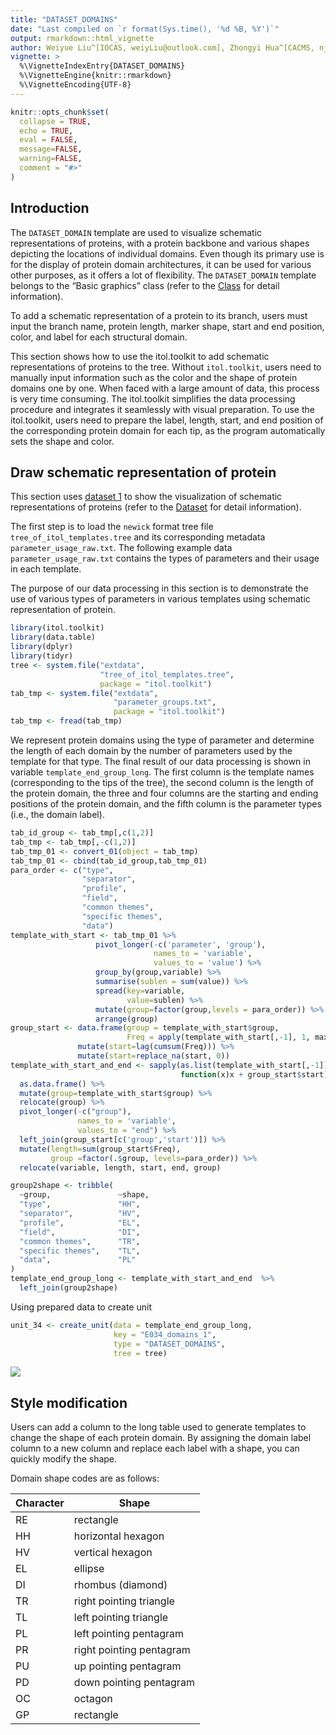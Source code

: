 ```yaml
---
title: "DATASET_DOMAINS"
date: "Last compiled on `r format(Sys.time(), '%d %B, %Y')`"
output: rmarkdown::html_vignette
author: Weiyue Liu^[IOCAS, weiyLiu@outlook.com], Zhongyi Hua^[CACMS, njbxhzy@hotmail.com], Tong Zhou^[IOCAS, tongzhou2017@gmail.com]
vignette: >
  %\VignetteIndexEntry{DATASET_DOMAINS}
  %\VignetteEngine{knitr::rmarkdown}
  %\VignetteEncoding{UTF-8}
---
```


```r
knitr::opts_chunk$set(
  collapse = TRUE,
  echo = TRUE,
  eval = FALSE,
  message=FALSE,
  warning=FALSE,
  comment = "#>"
)
```

## Introduction
The `DATASET_DOMAIN` template are used to visualize schematic representations of proteins, with a protein backbone and various shapes depicting the locations of individual domains. Even though its primary use is for the display of protein domain architectures, it can be used for various other purposes, as it offers a lot of flexibility. The `DATASET_DOMAIN` template belongs to the "Basic graphics" class (refer to the [Class]() for detail information).

To add a schematic representation of a protein to its branch, users must input the branch name, protein length, marker shape, start and end position, color, and label for each structural domain.

This section shows how to use the itol.toolkit to add schematic representations of proteins to the tree. Without  `itol.toolkit`, users need to manually input information such as the color and the shape of protein domains one by one. When faced with a large amount of data, this process is very time consuming. The itol.toolkit simplifies the data processing procedure and integrates it seamlessly with visual preparation. To use the itol.toolkit, users need to prepare the label, length, start, and end position of the corresponding protein domain for each tip, as the program automatically sets the shape and color.

## Draw schematic representation of protein
This section uses [dataset 1](https://github.com/TongZhou2017/itol.toolkit/tree/master/inst/extdata/dataset1) to show the visualization of schematic representations of proteins (refer to the  [Dataset](https://tongzhou2017.github.io/itol.toolkit/articles/Datasets.html) for detail information).

The first step is to load the `newick` format tree file `tree_of_itol_templates.tree` and its corresponding metadata `parameter_usage_raw.txt`.
The following example data `parameter_usage_raw.txt` contains the types of parameters and their usage in each template.

The purpose of our data processing in this section is to demonstrate the use of various types of parameters in various templates using schematic representation of protein.
```r
library(itol.toolkit)
library(data.table)
library(dplyr)
library(tidyr)
tree <- system.file("extdata",
                    "tree_of_itol_templates.tree",
                    package = "itol.toolkit")
tab_tmp <- system.file("extdata",
                       "parameter_groups.txt",
                       package = "itol.toolkit")
tab_tmp <- fread(tab_tmp)
```
We represent protein domains using the type of parameter and determine the length of each domain by the number of parameters used by the template for that type. The final result of our data processing is shown in variable `template_end_group_long`. The first column is the template names (corresponding to the tips of the tree), the second column is the length of the protein domain, the three and four columns are the starting and ending positions of the protein domain, and the fifth column is the parameter types (i.e., the domain label).

```r
tab_id_group <- tab_tmp[,c(1,2)]
tab_tmp <- tab_tmp[,-c(1,2)]
tab_tmp_01 <- convert_01(object = tab_tmp)
tab_tmp_01 <- cbind(tab_id_group,tab_tmp_01)
para_order <- c("type",
                "separator",
                "profile",
                "field",
                "common themes",
                "specific themes",
                "data")
template_with_start <- tab_tmp_01 %>%
                   pivot_longer(-c('parameter', 'group'), 
                                names_to = 'variable',
                                values_to = 'value') %>%
                   group_by(group,variable) %>%
                   summarise(sublen = sum(value)) %>%
                   spread(key=variable,
                          value=sublen) %>%
                   mutate(group=factor(group,levels = para_order)) %>%
                   arrange(group)
group_start <- data.frame(group = template_with_start$group, 
                          Freq = apply(template_with_start[,-1], 1, max)) %>%
               mutate(start=lag(cumsum(Freq))) %>%
               mutate(start=replace_na(start, 0))
template_with_start_and_end <- sapply(as.list(template_with_start[,-1]), 
                                      function(x)x + group_start$start) %>% 
  as.data.frame() %>%
  mutate(group=template_with_start$group) %>%
  relocate(group) %>%
  pivot_longer(-c("group"),
               names_to = 'variable',
               values_to = "end") %>%
  left_join(group_start[c('group','start')]) %>%
  mutate(length=sum(group_start$Freq),
         group =factor(.$group, levels=para_order)) %>%
  relocate(variable, length, start, end, group)

group2shape <- tribble(
  ~group,               ~shape,
  "type",               "HH",
  "separator",          "HV",
  "profile",            "EL",
  "field",              "DI",
  "common themes",      "TR",
  "specific themes",    "TL",
  "data",               "PL"
)
template_end_group_long <- template_with_start_and_end  %>% 
  left_join(group2shape)
```
Using prepared data to create unit
```r
unit_34 <- create_unit(data = template_end_group_long,
                       key = "E034_domains_1",
                       type = "DATASET_DOMAINS",
                       tree = tree)
```

![](images/DATASET_DOMAINS_1.png)

## Style modification
Users can add a column to the long table used to generate templates to change the shape of each protein domain. By assigning the domain label column to a new column and replace each label with a shape, you can quickly modify the shape. 

Domain shape codes are as follows: 

|Character|Shape|
|---|---|
|RE|  rectangle|  
|HH|  horizontal hexagon|
|HV|  vertical hexagon|
|EL|  ellipse|
|DI|  rhombus (diamond)|  
|TR|  right pointing triangle|  
|TL|  left pointing triangle|
|PL|left pointing pentagram|  
|PR|right pointing pentagram|  
|PU|  up pointing pentagram|
|PD|  down pointing pentagram|  
|OC|  octagon|  
|GP|  rectangle|

